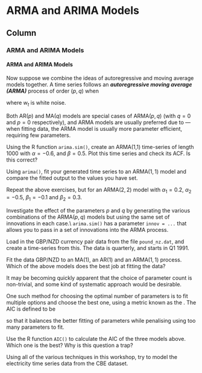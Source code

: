 
ARMA and ARIMA Models {data-navmenu="Exercises"}
===================================================

Column {.tabset}
---------------------------------

### ARMA and ARIMA Models


<h4> ARMA and ARIMA Models</h4>


Now suppose we combine the ideas of autoregressive and moving average
models together. A time series follows an ***autoregressive moving average (ARMA)*** process of order $(p, q)$
when

\begin{equation}
x_t = \sum_{i=1}^p \alpha_i x_{t-i} + w_t + \sum_{j=1}^q \beta_j w_{t-j}
\end{equation}


where $w_t$ is white noise.

Both $\text{AR}(p)$ and $\text{MA}(q)$ models are special cases of $\text{ARMA}(p, q)$ (with $q = 0$ and $p = 0$ respectively), and ARMA models are usually preferred due to \emph{parameter parsimony} ---
when fitting data, the ARMA model is usually more parameter efficient, requiring few parameters.


Using the R function ``arima.sim()``, create an ARMA(1,1)
time-series of length 1000 with $\alpha = -0.6$, and $\beta = 0.5$. Plot this time series and check its ACF. Is this
correct?


Using ``arima()``, fit your generated time series to an $\text{ARMA}(1,1)$ model and compare the fitted output to the values
you have set.


Repeat the above exercises, but for an $\text{ARMA}(2, 2)$ model with
$\alpha_1 = 0.2$, $\alpha_2 = -0.5$, $\beta_1 = -0.1$ and
$\beta_2 = 0.3$.


Investigate the effect of the parameters $p$ and $q$ by generating the various combinations of the $\text{ARMA}(p, q)$ models but using the
same set of innovations in each case.\\
\textbf{HINT:} ``arima.sim()`` has a parameter ``innov = ...``
that allows you to pass in a set of innovations into the ARMA process.


Load in the GBP/NZD currency pair data from the file ``pound_nz.dat``, and create a time-series from this. The data is quarterly, and starts in Q1 1991.


Fit the data GBP/NZD to an $\text{MA}(1)$, an $\text{AR}(1)$ and an $\text{ARMA}(1, 1)$ process. Which of the above models does the best
job at fitting the data?

<p>


It may be becoming quickly apparent that the choice of parameter count
is non-trivial, and some kind of systematic approach would be
desirable.

One such method for choosing the optimal number of parameters is to fit multiple options and choose the best one, using a metric known as
the \emph{Akaike Information Criterion (AIC)}. The AIC is defined to
be

\begin{equation}
\text{AIC} = -2 \times \text{loglikelihood of fit} + 2 \times
\text{parameter count},
\end{equation}


so that it balances the better fitting of parameters while penalising
using too many parameters to fit.


Use the R function ``AIC()`` to calculate the AIC of the three models above. Which one is the best? Why is this question a trap?


Using all of the various techniques in this workshop, try to model the electricity time series data from the CBE dataset.




